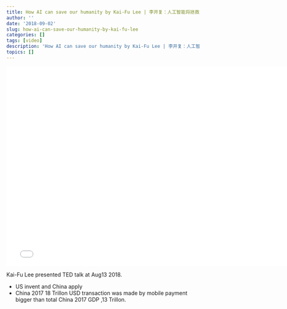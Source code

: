 ```yaml
---
title: How AI can save our humanity by Kai-Fu Lee | 李开复：人工智能将拯救人类
author: ''
date: '2018-09-02'
slug: how-ai-can-save-our-humanity-by-kai-fu-lee
categories: []
tags: [video]
description: 'How AI can save our humanity by Kai-Fu Lee | 李开复：人工智能将拯救人类'
topics: []
---
```


<iframe width="760" height="520" src="//player.bilibili.com/player.html?aid=29361309&cid=51025728&page=1" scrolling="no" border="0" frameborder="no" framespacing="0" allowfullscreen="true"> </iframe>


Kai-Fu Lee presented TED talk at Aug13 2018.

- US invent and  China apply
- China 2017 18 Trillon USD transaction was made by mobile payment bigger than total China 2017 GDP ,13 Trillon. 


